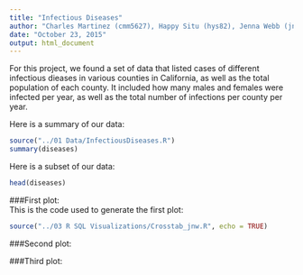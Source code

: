 ```yaml
---
title: "Infectious Diseases"
author: "Charles Martinez (cmm5627), Happy Situ (hys82), Jenna Webb (jnw653)"
date: "October 23, 2015"
output: html_document
---
```


For this project, we found a set of data that listed cases of different infectious dieases in various counties in California, as well as the total population of each county. It included how many males and females were infected per year, as well as the total number of infections per county per year.   


Here is a summary of our data:  

```r
source("../01 Data/InfectiousDiseases.R")
summary(diseases)
```

Here is a subset of our data:  
```r
head(diseases)
```

###First plot:  
This is the code used to generate the first plot:  
```r
source("../03 R SQL Visualizations/Crosstab_jnw.R", echo = TRUE)
```


###Second plot:  


###Third plot:  
